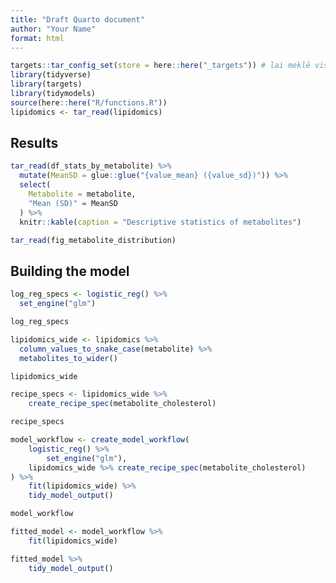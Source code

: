 ```yaml
---
title: "Draft Quarto document"
author: "Your Name"
format: html
---
```


```r
targets::tar_config_set(store = here::here("_targets")) # lai meklē visu target folderī
library(tidyverse)
library(targets)
library(tidymodels)
source(here::here("R/functions.R"))
lipidomics <- tar_read(lipidomics)
```

## Results

```r
tar_read(df_stats_by_metabolite) %>%
  mutate(MeanSD = glue::glue("{value_mean} ({value_sd})")) %>%
  select(
    Metabolite = metabolite,
    "Mean (SD)" = MeanSD
  ) %>%
  knitr::kable(caption = "Descriptive statistics of metabolites")
```

```r
tar_read(fig_metabolite_distribution)
```

## Building the model

```r
log_reg_specs <- logistic_reg() %>%
  set_engine("glm")

log_reg_specs
```

```r
lipidomics_wide <- lipidomics %>%
  column_values_to_snake_case(metabolite) %>%
  metabolites_to_wider()

lipidomics_wide
```

```r
recipe_specs <- lipidomics_wide %>% 
    create_recipe_spec(metabolite_cholesterol)

recipe_specs
```

```r
model_workflow <- create_model_workflow(
    logistic_reg() %>% 
        set_engine("glm"),
    lipidomics_wide %>% create_recipe_spec(metabolite_cholesterol)
) %>% 
    fit(lipidomics_wide) %>% 
    tidy_model_output()

model_workflow
```

```r
fitted_model <- model_workflow %>% 
    fit(lipidomics_wide)

```

```r
fitted_model %>%
    tidy_model_output()

```

